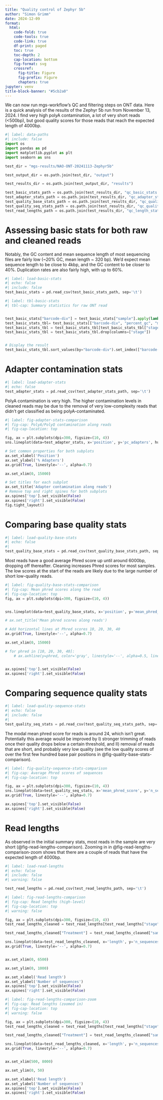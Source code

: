 ```yaml
---
title: "Quality control of Zephyr 5b"
author: "Simon Grimm"
date: 2024-12-09
format:
  html:
    code-fold: true
    code-tools: true
    code-link: true
    df-print: paged
    toc: true
    toc-depth: 2
    cap-location: bottom
    fig-format: svg
    crossref:
      fig-title: Figure
      fig-prefix: Figure
      chapters: true
jupyter: venv
title-block-banner: "#5cb2a0"
---
```


We can now run mgs-workflow's QC and filtering steps on ONT data. Here is a quick analysis of the results of the Zephyr 5b run from November 13, 2024. I find very high polyA contamination, a lot of very short reads (<500bp), but good quality scores for those reads that reach the expected length of 4000bp.

```python
#| label: data-paths
#| include: false
import os
import pandas as pd
import matplotlib.pyplot as plt
import seaborn as sns

test_dir = "mgs-results/NAO-ONT-20241113-Zephyr5b"

test_output_dir = os.path.join(test_dir, "output")

test_results_dir = os.path.join(test_output_dir, "results")

test_basic_stats_path = os.path.join(test_results_dir, "qc_basic_stats.tsv.gz")
test_adapter_stats_path = os.path.join(test_results_dir, "qc_adapter_stats.tsv.gz")
test_quality_base_stats_path = os.path.join(test_results_dir, "qc_quality_base_stats.tsv.gz")
test_quality_seq_stats_path = os.path.join(test_results_dir, "qc_quality_sequence_stats.tsv.gz")
test_read_lengths_path = os.path.join(test_results_dir, "qc_length_stats.tsv.gz")

```

# Assessing basic stats for both raw and cleaned reads

Notably, the GC content and mean sequence length of most sequencing files are fairly low (~20% GC, mean length ~ 320 bp). We'd expect mean sequence length to be close to 4kbp, and the GC content to be closer to 40%. Duplication rates are also fairly high, with up to 60%.

```python
#| label: load-basic-stats
#| echo: false
#| include: false
test_basic_stats = pd.read_csv(test_basic_stats_path, sep='\t')
```

```python
#| label: tbl-basic-stats
#| tbl-cap: Summary statistics for raw ONT read


test_basic_stats["barcode-div"] = test_basic_stats["sample"].apply(lambda x: f"{x.split('-')[-2]}-div{x.split('-')[-1].replace('div000', '')}")
test_basic_stats_tbl= test_basic_stats[["barcode-div", "percent_gc", "mean_seq_len", "n_read_pairs", "percent_duplicates", "n_bases_approx", "stage"]]
test_basic_stats_tbl = test_basic_stats_tbl[test_basic_stats_tbl["stage"] == "raw_concat"]
test_basic_stats_tbl = test_basic_stats_tbl.drop(columns=["stage"])


# Display the result
test_basic_stats_tbl.sort_values(by="barcode-div").set_index(["barcode-div"])

```


# Adapter contamination stats

```python
#| label: load-adapter-stats
#| echo: false
test_adapter_stats = pd.read_csv(test_adapter_stats_path, sep='\t')
```

PolyA contamination is very high. The higher contamination levels in cleaned reads may be due to the removal of very low-complexity reads that didn't get classified as being polyA-contaminated.

```python
#| label: fig-adapter-stats-comparison
#| fig-cap: PolyA/PolyQ contamination along reads
#| fig-cap-location: top

fig, ax = plt.subplots(dpi=300, figsize=(10, 4))
sns.lineplot(data=test_adapter_stats, x='position', y='pc_adapters', hue='stage', ax=ax,units="sample", style="adapter", estimator=None, legend=True)

# Set common properties for both subplots
ax.set_xlabel('Position')
ax.set_ylabel('% Adapters')
ax.grid(True, linestyle='--', alpha=0.7)

ax.set_xlim(0, 15000)

# Set titles for each subplot
ax.set_title('Adapter contamination along reads')
# Remove top and right spines for both subplots
ax.spines['top'].set_visible(False)
ax.spines['right'].set_visible(False)
fig.tight_layout()
```

# Comparing base quality stats

```python
#| label: load-quality-base-stats
#| echo: false
#|
test_quality_base_stats = pd.read_csv(test_quality_base_stats_path, sep='\t')
```


Most reads have a good average Phred score up until around 6000bp, dropping off thereafter. Cleaning increases Phred scores for most samples. The low scores at the start of the reads are likely due to the large number of short low-quality reads.

```python
#| label: fig-quality-base-stats-comparison
#| fig-cap: Mean phred scores along the read
#| fig-cap-location: top
fig, ax = plt.subplots(dpi=300, figsize=(10, 4))


sns.lineplot(data=test_quality_base_stats, x='position', y='mean_phred_score', hue='stage', units="sample", ax=ax,estimator=None, legend=True)

# ax.set_title('Mean phred scores along reads')

# Add horizontal lines at Phred scores 10, 20, 30, 40
ax.grid(True, linestyle='--', alpha=0.7)

ax.set_xlim(0, 15000)

# for phred in [10, 20, 30, 40]:
    # ax.axhline(y=phred, color='gray', linestyle='--', alpha=0.5, linewidth=1, zorder=-2)


ax.spines['top'].set_visible(False)
ax.spines['right'].set_visible(False)
```


# Comparing sequence quality stats

```python
#| label: load-quality-sequence-stats
#| echo: false
#| include: false
#|
test_quality_seq_stats = pd.read_csv(test_quality_seq_stats_path, sep='\t')
```

The modal mean phred score for reads is around 24, which isn't great. Potentially this average would be improved by I) stronger trimming of reads once their quality drops below a certain threshold, and II) removal of reads that are short, and probably very low quality (see the low quality scores of over the first few hundred base pair positions in @fig-quality-base-stats-comparison).

```python
#| label: fig-quality-sequence-stats-comparison
#| fig-cap: Average Phred scores of sequences
#| fig-cap-location: top

fig, ax = plt.subplots(dpi=300, figsize=(10, 4))
sns.lineplot(data=test_quality_seq_stats, x='mean_phred_score', y='n_sequences', hue='stage', ax=ax,units="sample", estimator=None, legend=True)
ax.grid(True, linestyle='--', alpha=0.7)

ax.spines['top'].set_visible(False)
ax.spines['right'].set_visible(False)
```


# Read lengths

As observed in the initial summary stats, most reads in the sample are very short (@fig-read-lengths-comparison). Zooming in in @fig-read-lengths-comparison-zoom shows that there are a couple of reads that have the expected length of 4000bp.

```python
#| label: load-read-lengths
#| echo: false
#| include: false
#| warning: false

test_read_lengths = pd.read_csv(test_read_lengths_path, sep='\t')
```


```python
#| label: fig-read-lengths-comparison
#| fig-cap: Read lengths (high-level)
#| fig-cap-location: top
#| warning: false

fig, ax = plt.subplots(dpi=300, figsize=(10, 4))
test_read_lengths_cleaned = test_read_lengths[test_read_lengths["stage"] == "cleaned"]

test_read_lengths_cleaned["Treatment"] = test_read_lengths_cleaned["sample"].apply(lambda x: "Filtration + Concentration" if "12" in x else "Filtration")

sns.lineplot(data=test_read_lengths_cleaned, x='length', y='n_sequences', hue='Treatment', ax=ax, units="sample", estimator=None, legend=True)
ax.grid(True, linestyle='--', alpha=0.7)


ax.set_xlim(0, 6500)

ax.set_ylim(0, 1000)

ax.set_xlabel('Read length')
ax.set_ylabel('Number of sequences')
ax.spines['top'].set_visible(False)
ax.spines['right'].set_visible(False)
```

```python
#| label: fig-read-lengths-comparison-zoom
#| fig-cap: Read lengths (zoomed in)
#| fig-cap-location: top
#| warning: false

fig, ax = plt.subplots(dpi=300, figsize=(10, 4))
test_read_lengths_cleaned = test_read_lengths[test_read_lengths["stage"] == "cleaned"]

test_read_lengths_cleaned["Treatment"] = test_read_lengths_cleaned["sample"].apply(lambda x: "Filtration + Concentration" if "12" in x else "Filtration")

sns.lineplot(data=test_read_lengths_cleaned, x='length', y='n_sequences', hue='Treatment', ax=ax, units="sample", estimator=None, legend=True)
ax.grid(True, linestyle='--', alpha=0.7)


ax.set_xlim(500, 8000)

ax.set_ylim(0, 50)

ax.set_xlabel('Read length')
ax.set_ylabel('Number of sequences')
ax.spines['top'].set_visible(False)
ax.spines['right'].set_visible(False)

```


